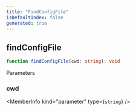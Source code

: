 ```yaml
---
title: "FindConfigFile"
isDefaultIndex: false
generated: true
---
```



<!-- This file was generated from the CommandKit source. Do not modify. Instead, re-run the "docgen" script -->


## findConfigFile

<GenerationInfo sourceFile="packages/commandkit/src/config/loader.ts" sourceLine="17" packageName="commandkit" />



```ts title="Signature"
function findConfigFile(cwd: string): void
```
Parameters

### cwd

<MemberInfo kind="parameter" type={`string`} />

